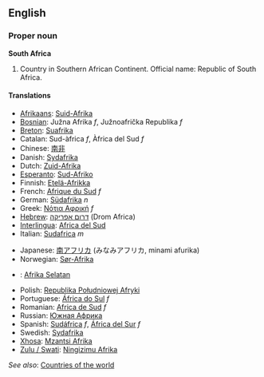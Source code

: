==English==

===Proper noun===
'''South Africa'''
# Country in Southern African Continent. Official name: Republic of South Africa.

====Translations====

{{top}}
*[[Afrikaans]]: [[Suid-Afrika]]
*[[Bosnian]]: Južna Afrika ''f'', Južnoafrička Republika ''f''
*[[Breton]]: [[Suafrika]]
*Catalan: Sud-àfrica ''f'', Àfrica del Sud ''f''
*Chinese: [[南非]]
*Danish: [[Sydafrika]]
*Dutch: [[Zuid-Afrika]]
*[[Esperanto]]: [[Sud-Afriko]]
*Finnish: [[Etelä-Afrikka]]
*French: [[Afrique du Sud]] ''f''
*German: [[Südafrika]] ''n''
*Greek: [[Νότια Αφρική]] ''f''
*[[Hebrew]]: [[דרום אפריקה]] (Drom Africa)
*[[Interlingua]]: [[Africa del Sud]]
*Italian: [[Sudafrica]] ''m''
{{mid}}
*Japanese: [[南アフリカ]] (みなみアフリカ, minami afurika)
*Norwegian: [[Sør-Afrika]]
*{{ms}}: [[Afrika Selatan]]
*Polish: [[Republika Południowej Afryki]]
*Portuguese: [[África do Sul]] ''f''
*Romanian: [[Africa de Sud]] ''f''
*Russian: [[Южная Африка]]
*Spanish: [[Sudáfrica]] ''f'', [[África del Sur]] ''f''
*Swedish: [[Sydafrika]]
*[[Xhosa]]: [[Mzantsi Afrika]]
*[[Zulu / Swati]]: [[Ningizimu Afrika]]
{{bottom}}

''See also'': [[Countries of the world]]